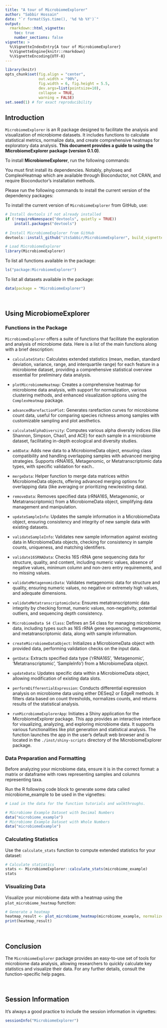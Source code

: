 ```yaml
---
title: "A tour of MicrobiomeExplorer"
author: "Sabbir Hossain"
date: "`r format(Sys.time(), '%d %b %Y')`"
output: 
  rmarkdown::html_vignette:
    toc: true
    number_sections: false
vignette: >
  %\VignetteIndexEntry{A tour of MicrobiomeExplorer}
  %\VignetteEngine{knitr::rmarkdown}
  %\VignetteEncoding{UTF-8}
---
```



```r
library(knitr)
opts_chunk$set(fig.align = "center", 
               out.width = "90%",
               fig.width = 6, fig.height = 5.5,
               dev.args=list(pointsize=10),
               collapse = TRUE,
               warning = FALSE)
set.seed(1) # for exact reproducibility
```

## Introduction

`MicrobiomeExplorer` is an R package designed to facilitate the analysis and 
visualization of microbiome datasets. It includes functions to calculate 
statistical metrics, normalize data, and create comprehensive heatmaps for 
exploratory data analysis. 
**This document provides a guide to using the MicrobiomeExplorer package (version 0.1.0)**.

To install **MicrobiomeExplorer**, run the following commands:

You must first install its dependencies. Notably, phyloseq and ComplexHeatmap 
which are available through Bioconductor, not CRAN, and require Bioconductor's 
installation methods.

Please run the following commands to install the current version of the 
dependency packages:


To install the current version of `MicrobiomeExplorer` from GitHub, use:
```r
# Install devtools if not already installed
if (!requireNamespace("devtools", quietly = TRUE))
    install.packages("devtools")
    
# Install MicrobiomeExplorer from GitHub
devtools::install_github("itsSabbir/MicrobiomeExplorer", build_vignettes = TRUE)

# Load MicrobiomeExplorer
library(MicrobiomeExplorer)

```

To list all functions available in the package:
``` r
ls("package:MicrobiomeExplorer")
```

To list all datasets available in the package:
``` r
data(package = "MicrobiomeExplorer")
```

<br>

## Using MicrobiomeExplorer

### Functions in the Package

`MicrobiomeExplorer` offers a suite of functions that facilitate the exploration and analysis of microbiome data. Here is a list of the main functions along with a brief description:

- `calculateStats`: Calculates extended statistics (mean, median, standard deviation, variance, range, and interquartile range) for each feature in a microbiome dataset, providing a comprehensive statistical overview essential for preliminary data analysis.

- `plotMicrobiomeHeatmap`: Creates a comprehensive heatmap for microbiome data analysis, with support for normalization, various clustering methods, and enhanced visualization options using the `ComplexHeatmap` package.

- `advancedRarefactionPlot`: Generates rarefaction curves for microbiome count data, useful for comparing species richness among samples with customizable sampling and plot aesthetics.

- `calculateAlphaDiversity`: Computes various alpha diversity indices (like Shannon, Simpson, Chao1, and ACE) for each sample in a microbiome dataset, facilitating in-depth ecological and diversity studies.

- `addData`: Adds new data to a MicrobiomeData object, ensuring class compatibility and handling overlapping samples with advanced merging strategies. Supports rRNA16S, Metagenomic, or Metatranscriptomic data types, with specific validation for each..

- `mergeData`: Helper function to merge data matrices within MicrobiomeData objects, offering advanced merging options for overlapping data (like averaging or prioritizing new/existing data).

- `removeData`: Removes specified data (rRNA16S, Metagenomic, or Metatranscriptomic) from a MicrobiomeData object, simplifying data management and manipulation.

- `updateSampleInfo`: Updates the sample information in a MicrobiomeData object, ensuring consistency and integrity of new sample data with existing datasets.

- `validateSampleInfo`: Validates new sample information against existing data in MicrobiomeData objects, checking for consistency in sample counts, uniqueness, and matching identifiers.

- `validate16SRNAData`: Checks 16S rRNA gene sequencing data for structure, quality, and content, including numeric values, absence of negative values, minimum column and non-zero entry requirements, and no missing values.

- `validateMetagenomicData`: Validates metagenomic data for structure and quality, ensuring numeric values, no negative or extremely high values, and adequate dimensions.

- `validateMetatranscriptomicData`: Ensures metatranscriptomic data integrity by checking format, numeric values, non-negativity, potential outliers, and sequencing depth consistency.

- `MicrobiomeData S4 Class`: Defines an S4 class for managing microbiome data, including types such as 16S rRNA gene sequencing, metagenomic, and metatranscriptomic data, along with sample information.

- `createMicrobiomeDataObject`: Initializes a MicrobiomeData object with provided data, performing validation checks on the input data.

- `getData`: Extracts specified data type ('rRNA16S', 'Metagenomic', 'Metatranscriptomic', 'SampleInfo') from a MicrobiomeData object.

- `updateData`: Updates specific data within a MicrobiomeData object, allowing modification of existing data slots.

- `performDifferentialExpression`: Conducts differential expression analysis on microbiome data using either DESeq2 or EdgeR methods. It filters data based on count thresholds, normalizes counts, and returns results of the statistical analysis.

- `runMicrobiomeExplorerApp`: Initiates a Shiny application for the MicrobiomeExplorer package. This app provides an interactive interface for visualizing, analyzing, and exploring microbiome data. It supports various functionalities like plot generation and statistical analysis. The function launches the app in the user's default web browser and is located in the `./inst/shiny-scripts` directory of the MicrobiomeExplorer package.

### Data Preparation and Formatting

Before analyzing your microbiome data, ensure it is in the correct format: 
a matrix or dataframe with rows representing samples and columns representing 
taxa.

Run the R following code block to generate some data called microbiome_example 
to be used in the vignettes:

```r
# Load in the data for the function tutorials and walkthroughs.

# Microbiome Example Dataset with Decimal Numbers
data("microbiome_example")
# Microbiome Example Dataset with Whole Numbers
data("microbiomeExample")
```


### Calculating Statistics

Use the `calculate_stats` function to compute extended statistics for your dataset:

```r
# Calculate statistics
stats <- MicrobiomeExplorer::calculate_stats(microbiome_example)
stats
```

### Visualizing Data

Visualize your microbiome data with a heatmap using the `plot_microbiome_heatmap` function:

``` r
# Generate a heatmap
heatmap_result <- plot_microbiome_heatmap(microbiome_example, normalize = TRUE)
print(heatmap_result)
```

<br>

## Conclusion

The `MicrobiomeExplorer` package provides an easy-to-use set of tools for 
microbiome data analysis, allowing researchers to quickly calculate key 
statistics and visualize their data. For any further details, consult the 
function-specific help pages.

<br>

## Session Information

It's always a good practice to include the session information in vignettes:

```r
sessionInfo("MicrobiomeExplorer")
```
